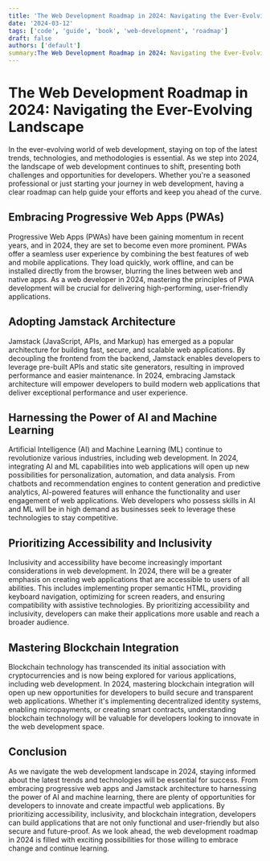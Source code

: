 ```yaml
---
title: 'The Web Development Roadmap in 2024: Navigating the Ever-Evolving Landscape'
date: '2024-03-12'
tags: ['code', 'guide', 'book', 'web-development', 'roadmap']
draft: false
authors: ['default']
summary:The Web Development Roadmap in 2024: Navigating the Ever-Evolving Landscape In the ever-evolving world of web development, staying on top of the latest trends, technologies, and methodologies is essential.
---
```


# The Web Development Roadmap in 2024: Navigating the Ever-Evolving Landscape
In the ever-evolving world of web development, staying on top of the latest trends, technologies, and methodologies is essential. As we step into 2024, the landscape of web development continues to shift, presenting both challenges and opportunities for developers. Whether you're a seasoned professional or just starting your journey in web development, having a clear roadmap can help guide your efforts and keep you ahead of the curve.

## Embracing Progressive Web Apps (PWAs)
Progressive Web Apps (PWAs) have been gaining momentum in recent years, and in 2024, they are set to become even more prominent. PWAs offer a seamless user experience by combining the best features of web and mobile applications. They load quickly, work offline, and can be installed directly from the browser, blurring the lines between web and native apps. As a web developer in 2024, mastering the principles of PWA development will be crucial for delivering high-performing, user-friendly applications.

## Adopting Jamstack Architecture
Jamstack (JavaScript, APIs, and Markup) has emerged as a popular architecture for building fast, secure, and scalable web applications. By decoupling the frontend from the backend, Jamstack enables developers to leverage pre-built APIs and static site generators, resulting in improved performance and easier maintenance. In 2024, embracing Jamstack architecture will empower developers to build modern web applications that deliver exceptional performance and user experience.

## Harnessing the Power of AI and Machine Learning
Artificial Intelligence (AI) and Machine Learning (ML) continue to revolutionize various industries, including web development. In 2024, integrating AI and ML capabilities into web applications will open up new possibilities for personalization, automation, and data analysis. From chatbots and recommendation engines to content generation and predictive analytics, AI-powered features will enhance the functionality and user engagement of web applications. Web developers who possess skills in AI and ML will be in high demand as businesses seek to leverage these technologies to stay competitive.

## Prioritizing Accessibility and Inclusivity
Inclusivity and accessibility have become increasingly important considerations in web development. In 2024, there will be a greater emphasis on creating web applications that are accessible to users of all abilities. This includes implementing proper semantic HTML, providing keyboard navigation, optimizing for screen readers, and ensuring compatibility with assistive technologies. By prioritizing accessibility and inclusivity, developers can make their applications more usable and reach a broader audience.

## Mastering Blockchain Integration
Blockchain technology has transcended its initial association with cryptocurrencies and is now being explored for various applications, including web development. In 2024, mastering blockchain integration will open up new opportunities for developers to build secure and transparent web applications. Whether it's implementing decentralized identity systems, enabling micropayments, or creating smart contracts, understanding blockchain technology will be valuable for developers looking to innovate in the web development space.

## Conclusion
As we navigate the web development landscape in 2024, staying informed about the latest trends and technologies will be essential for success. From embracing progressive web apps and Jamstack architecture to harnessing the power of AI and machine learning, there are plenty of opportunities for developers to innovate and create impactful web applications. By prioritizing accessibility, inclusivity, and blockchain integration, developers can build applications that are not only functional and user-friendly but also secure and future-proof. As we look ahead, the web development roadmap in 2024 is filled with exciting possibilities for those willing to embrace change and continue learning.